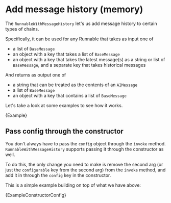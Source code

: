 
# Add message history (memory)

The `RunnableWithMessageHistory` let's us add message history to certain types of chains.

Specifically, it can be used for any Runnable that takes as input one of

- a list of `BaseMessage`
- an object with a key that takes a list of `BaseMessage`
- an object with a key that takes the latest message(s) as a string or list of `BaseMessage`, and a separate key that takes historical messages

And returns as output one of

- a string that can be treated as the contents of an `AIMessage`
- a list of `BaseMessage`
- an object with a key that contains a list of `BaseMessage`

Let's take a look at some examples to see how it works.

<CodeBlock language="typescript">{Example}</CodeBlock>

## Pass config through the constructor

You don't always have to pass the `config` object through the `invoke` method. `RunnableWithMessageHistory` supports passing it through the constructor as well.

To do this, the only change you need to make is remove the second arg (or just the `configurable` key from the second arg) from the `invoke` method, and add it in through the `config` key in the constructor.

This is a simple example building on top of what we have above:

<CodeBlock language="typescript">{ExampleConstructorConfig}</CodeBlock>

